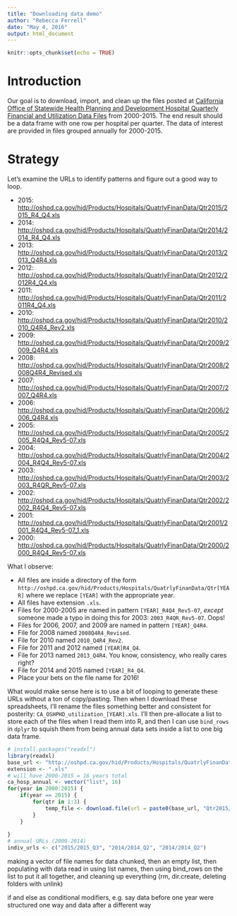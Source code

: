 ```yaml
---
title: "Downloading data demo"
author: "Rebecca Ferrell"
date: "May 4, 2016"
output: html_document
---
```


```r
knitr::opts_chunk$set(echo = TRUE)
```

# Introduction

Our goal is to download, import, and clean up the files posted at [California Office of Statewide Health Planning and Development Hospital Quarterly Financial and Utilization Data Files](http://oshpd.ca.gov/hid/Products/Hospitals/QuatrlyFinanData/CmpleteData/default.asp) from 2000-2015. The end result should be a data frame with one row per hospital per quarter. The data of interest are provided in files grouped annually for 2000-2015.

# Strategy

Let's examine the URLs to identify patterns and figure out a good way to loop.

* 2015: <http://oshpd.ca.gov/hid/Products/Hospitals/QuatrlyFinanData/Qtr2015/2015_R4_Q4.xls>
* 2014: <http://oshpd.ca.gov/hid/Products/Hospitals/QuatrlyFinanData/Qtr2014/2014_R4_Q4.xls>
* 2013: <http://oshpd.ca.gov/hid/Products/Hospitals/QuatrlyFinanData/Qtr2013/2013_Q4R4.xls>
* 2012: <http://oshpd.ca.gov/hid/Products/Hospitals/QuatrlyFinanData/Qtr2012/2012R4_Q4.xls>
* 2011: <http://oshpd.ca.gov/hid/Products/Hospitals/QuatrlyFinanData/Qtr2011/2011R4_Q4.xls>
* 2010: <http://oshpd.ca.gov/hid/Products/Hospitals/QuatrlyFinanData/Qtr2010/2010_Q4R4_Rev2.xls>
* 2009: <http://oshpd.ca.gov/hid/Products/Hospitals/QuatrlyFinanData/Qtr2009/2009_Q4R4.xls>
* 2008: <http://oshpd.ca.gov/hid/Products/Hospitals/QuatrlyFinanData/Qtr2008/2008Q4R4_Revised.xls>
* 2007: <http://oshpd.ca.gov/hid/Products/Hospitals/QuatrlyFinanData/Qtr2007/2007_Q4R4.xls>
* 2006: <http://oshpd.ca.gov/hid/Products/Hospitals/QuatrlyFinanData/Qtr2006/2006_Q4R4.xls>
* 2005: <http://oshpd.ca.gov/hid/Products/Hospitals/QuatrlyFinanData/Qtr2005/2005_R4Q4_Rev5-07.xls>
* 2004: <http://oshpd.ca.gov/hid/Products/Hospitals/QuatrlyFinanData/Qtr2004/2004_R4Q4_Rev5-07.xls>
* 2003: <http://oshpd.ca.gov/hid/Products/Hospitals/QuatrlyFinanData/Qtr2003/2003_R4QR_Rev5-07.xls>
* 2002: <http://oshpd.ca.gov/hid/Products/Hospitals/QuatrlyFinanData/Qtr2002/2002_R4Q4_Rev5-07.xls>
* 2001: <http://oshpd.ca.gov/hid/Products/Hospitals/QuatrlyFinanData/Qtr2001/2001_R4Q4_Rev5-07_1.xls>
* 2000: <http://oshpd.ca.gov/hid/Products/Hospitals/QuatrlyFinanData/Qtr2000/2000_R4Q4_Rev5-07.xls>

What I observe:

* All files are inside a directory of the form `http://oshpd.ca.gov/hid/Products/Hospitals/QuatrlyFinanData/Qtr[YEAR]` where we replace `[YEAR]` with the appropriate year.
* All files have extension `.xls`.
* Files for 2000-2005 are named in pattern `[YEAR]_R4Q4_Rev5-07`, *except* someone made a typo in doing this for 2003: `2003_R4QR_Rev5-07`. Oops!
* Files for 2006, 2007, and 2009 are named in pattern `[YEAR]_Q4R4`.
* File for 2008 named `2008Q4R4_Revised`.
* File for 2010 named `2010_Q4R4_Rev2`.
* File for 2011 and 2012 named `[YEAR]R4_Q4`. 
* File for 2013 named `2013_Q4R4`. You know, consistency, who really cares right?
* File for 2014 and 2015 named `[YEAR]_R4_Q4`.
* Place your bets on the file name for 2016!

What would make sense here is to use a bit of looping to generate these URLs without a ton of copy/pasting. Then when I download these spreadsheets, I'll rename the files something better and consistent for posterity: `CA_OSHPHD_utilization_[YEAR].xls`. I'll then pre-allocate a list to store each of the files when I read them into R, and then I can use `bind_rows` in `dplyr` to squish them from being annual data sets inside a list to one big data frame.

```r
# install.packages("readxl")
library(readxl)
base_url <- "http://oshpd.ca.gov/hid/Products/Hospitals/QuatrlyFinanData/"
extension <- ".xls"
# will have 2000-2015 = 16 years total
ca_hosp_annual <- vector("list", 16)
for(year in 2000:2015) {
    if(year == 2015) {
        for(qtr in 1:3) {
            temp_file <- download.file(url = paste0(base_url, "Qtr2015/2015_Q", qtr, extension), destfile = paste0("2015_Q", qtr, extension), mode = "wb")
        }
    }
    
}
# annual URLs (2000-2014)
indiv_urls <- c("2015/2015_Q3", "2014/2014_Q2", "2014/2014_Q2")


```

making a vector of file names for data chunked, then an empty list, then populating with data read in using list names, then using bind_rows on the list to put it all together, and cleaning up everything (rm, dir.create, deleting folders with unlink)

if and else as conditional modifiers, e.g. say data before one year were structured one way and data after a different way
